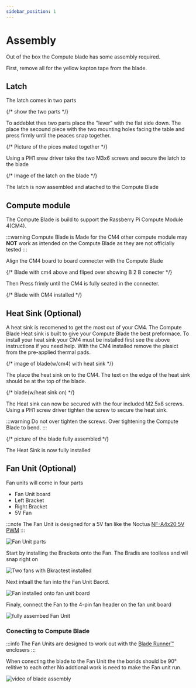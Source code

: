 ```yaml
---
sidebar_position: 1
---
```


# Assembly

Out of the box the Compute blade has some assembly required.

First, remove all for the yellow kapton tape from the blade.

## Latch

The latch comes in two parts 

{/* show the two parts */}

To addeblet thes two parts place the "lever" with the flat side down. The place the secound piece with the two mounting holes facing the table and press firmly until the peaces snap together.

{/* Picture of the pices mated together */}

Using a PH1 srew driver take the two M3x6 screws and secure the latch to the blade

{/* Image of the latch on the blade */}

The latch is now assembled and atached to the Compute Blade

## Compute module

The Compute Blade is build to support the Rassberry Pi Compute Module 4(CM4). 

:::warning
    Compute Blade is Made for the CM4 other compute module may **NOT** work as intended on the Compute Blade as they are not officially tested
:::

Align the CM4 board to board connecter with the Compute Blade

{/* Blade with cm4 above and fliped over showing B 2 B conecter */}

Then Press frimly until the CM4 is fully seated in the connecter.

{/* Blade with CM4 installed */}


## Heat Sink (Optional)

A heat sink is recomened to get the most out of your CM4. The Compute Blade Heat sink is built to give your Compute Blade the best preformace.
To install your heat sink your CM4 must be installed first see the above instructions if you need help. With the CM4 installed remove the plasict from the pre-applied thermal pads.

{/* image of blade(w/cm4) with heat sink  */}

The place the heat sink on to the CM4. The text on the edge of the heat sink should be at the top of the blade.

{/* blade(w/heat sink on) */}

The Heat sink can now be secured with the four included M2.5x8 screws. Using a PH1 screw driver tighten the screw to secure the heat sink.

:::warning
    Do not over tighten the screws. Over tightening the Compute Blade to bend.
:::

{/* picture of the blade fully assembled */}

The Heat Sink is now fully installed

## Fan Unit (Optional)

Fan units will come in four parts
- Fan Unit board
- Left Bracket
- Right Bracket
- 5V Fan

:::note
The Fan Unit is designed for a 5V fan like the Noctua [NF-A4x20 5V PWM](https://noctua.at/en/products/fan/nf-a4x20-5v-pwm)
:::

![Fan Unit parts](/img/fan-unit/dumb-parts.png)

Start by installing the Brackets onto the Fan. The Bradis are toolless and wil snap right on

![Two fans with Bkractest installed](/img/fan-unit/brackets.png)

Next intsall the fan into the Fan Unit Baord. 

![Fan installed onto fan unit board](/img/fan-unit/fan.png)

Finaly, connect the Fan to the 4-pin fan header on the fan unit board

![fully assembed Fan Unit](/img/fan-unit/assembled.png)


### Conecting to Compute Blade
:::info
    The Fan Units are designed to work out with the [Blade Runner™️](/blade/blade-runner) enclosers
:::

When conecting the blade to the Fan Unit the the borids should be 90° relitive to each other
No addtional work is need to make the Fan unit run.


![video of blade assembly](/img/fan-unit/blade.png)
